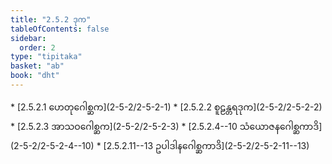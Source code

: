 ```yaml
---
title: "2.5.2 ဒုက"
tableOfContents: false
sidebar:
  order: 2
type: "tipitaka"
basket: "ab"
book: "dht"
---
```



<DynamicBreadcrumb />



<TableOfContents book="dht" section="2.5.2">
* [2.5.2.1 ဟေတုဂေါစ္ဆက](2-5-2/2-5-2-1)
* [2.5.2.2 စူဠန္တရဒုက](2-5-2/2-5-2-2)
* [2.5.2.3 အာသဝဂေါစ္ဆက](2-5-2/2-5-2-3)
* [2.5.2.4--10 သံယောဇနဂေါစ္ဆကာဒိ](2-5-2/2-5-2-4--10)
* [2.5.2.11--13 ဥပါဒါနဂေါစ္ဆကာဒိ](2-5-2/2-5-2-11--13)
</TableOfContents>